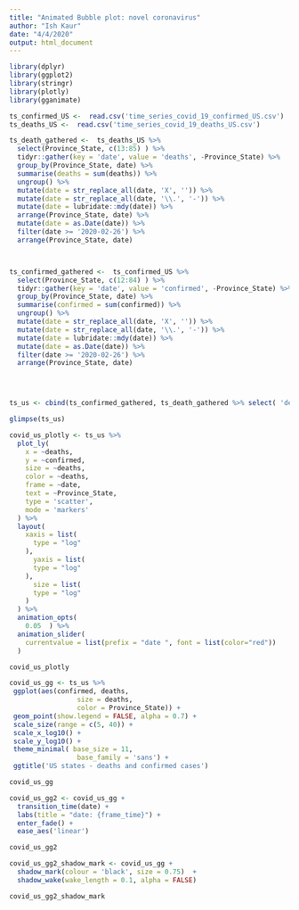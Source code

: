 ```yaml
---
title: "Animated Bubble plot: novel coronavirus"
author: "Ish Kaur"
date: "4/4/2020"
output: html_document
---
```



```r
library(dplyr)
library(ggplot2)
library(stringr)
library(plotly)
library(gganimate)
```



```r
ts_confirmed_US <-  read.csv('time_series_covid_19_confirmed_US.csv')
ts_deaths_US <-  read.csv('time_series_covid_19_deaths_US.csv')
```


```r
ts_death_gathered <-  ts_deaths_US %>% 
  select(Province_State, c(13:85) ) %>% 
  tidyr::gather(key = 'date', value = 'deaths', -Province_State) %>% 
  group_by(Province_State, date) %>% 
  summarise(deaths = sum(deaths)) %>% 
  ungroup() %>% 
  mutate(date = str_replace_all(date, 'X', '')) %>% 
  mutate(date = str_replace_all(date, '\\.', '-')) %>% 
  mutate(date = lubridate::mdy(date)) %>% 
  arrange(Province_State, date) %>% 
  mutate(date = as.Date(date)) %>% 
  filter(date >= '2020-02-26') %>% 
  arrange(Province_State, date)



ts_confirmed_gathered <-  ts_confirmed_US %>% 
  select(Province_State, c(12:84) ) %>% 
  tidyr::gather(key = 'date', value = 'confirmed', -Province_State) %>% 
  group_by(Province_State, date) %>% 
  summarise(confirmed = sum(confirmed)) %>% 
  ungroup() %>% 
  mutate(date = str_replace_all(date, 'X', '')) %>% 
  mutate(date = str_replace_all(date, '\\.', '-')) %>% 
  mutate(date = lubridate::mdy(date)) %>% 
  mutate(date = as.Date(date)) %>% 
  filter(date >= '2020-02-26') %>% 
  arrange(Province_State, date)

  


ts_us <- cbind(ts_confirmed_gathered, ts_death_gathered %>% select( 'deaths')) 

glimpse(ts_us)
```

```r
covid_us_plotly <- ts_us %>%
  plot_ly(
    x = ~deaths, 
    y = ~confirmed, 
    size = ~deaths, 
    color = ~deaths, 
    frame = ~date, 
    text = ~Province_State, 
    type = 'scatter',
    mode = 'markers'
  ) %>%
  layout(
    xaxis = list(
      type = "log"
    ),
      yaxis = list(
      type = "log"
    ),
      size = list(
      type = "log"
    )
  ) %>%
  animation_opts(
    0.05  ) %>%
  animation_slider(
    currentvalue = list(prefix = "date ", font = list(color="red"))
  )

covid_us_plotly

```




```r

covid_us_gg <- ts_us %>% 
 ggplot(aes(confirmed, deaths,
                 size = deaths,
                 color = Province_State)) +
 geom_point(show.legend = FALSE, alpha = 0.7) +
 scale_size(range = c(5, 40)) +
 scale_x_log10() +
 scale_y_log10() +
 theme_minimal( base_size = 11,
                 base_family = 'sans') +
 ggtitle('US states - deaths and confirmed cases')

covid_us_gg
```


```r
covid_us_gg2 <- covid_us_gg +
  transition_time(date) +
  labs(title = "date: {frame_time}") +
  enter_fade() + 
  ease_aes('linear') 

covid_us_gg2
```


```r
covid_us_gg2_shadow_mark <- covid_us_gg +
  shadow_mark(colour = 'black', size = 0.75)  +
  shadow_wake(wake_length = 0.1, alpha = FALSE)

covid_us_gg2_shadow_mark
```



